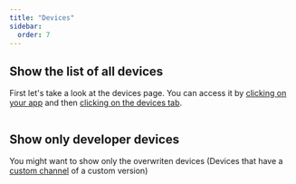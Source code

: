 ```yaml
---
title: "Devices"
sidebar:
  order: 7
---
```


## Show the list of all devices
First let's take a look at the devices page. You can access it by [clicking on your app](/docs/webapp/main-page) and then [clicking on the devices tab](/docs/webapp/main-app-page).

<figure><img style="margin-left: auto; margin-right: auto" src="/devices.png" alt="" /><figcaption></figcaption></figure>

## Show only developer devices
You might want to show only the overwriten devices (Devices that have a [custom channel](docs/plugin/api/#setchannel) of a custom version)